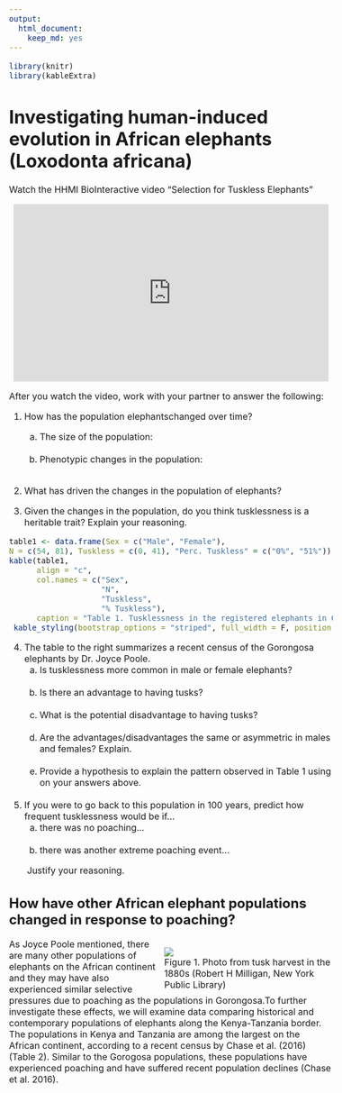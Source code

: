 ```yaml
---
output: 
  html_document: 
    keep_md: yes
---
```


<style type="text/css">
body, td {
   font-size: 16px;
}
</style>

```r
library(knitr)
library(kableExtra)
```

# Investigating human-induced evolution in African elephants (Loxodonta africana)

Watch the HHMI BioInteractive video "Selection for Tuskless Elephants"

<iframe width="560" height="315" style="display: block; margin-left: auto; margin-right: auto;" src="https://www.youtube.com/embed/IxJDUrDH9v4" frameborder="0" allow="accelerometer; autoplay; encrypted-media; gyroscope; picture-in-picture" allowfullscreen></iframe>

<p></p>
After you watch the video, work with your partner to answer the following:

 1. How has the population elephantschanged over time?
    a. The size of the population:<br><br>
    b. Phenotypic changes in the population:<br><br>
   
 2. What has driven the changes in the population of elephants?
 
 3. Given the changes in the population, do you think tusklessness is a heritable trait?  Explain your reasoning.
 
 ```r
 table1 <- data.frame(Sex = c("Male", "Female"), 
 N = c(54, 81), Tuskless = c(0, 41), "Perc. Tuskless" = c("0%", "51%"))
 kable(table1,
       align = "c",
       col.names = c("Sex",
                     "N",
                     "Tuskless",
                     "% Tuskless"),
       caption = "Table 1. Tusklessness in the registered elephants in Gorongosa National park, Mozambique.") %>%
  kable_styling(bootstrap_options = "striped", full_width = F, position = "float_right")
 ```
 
 4. The table to the right summarizes a recent census of the Gorongosa elephants by Dr. Joyce Poole.
    a. Is tusklessness more common in male or female elephants?<br><br>
    b. Is there an advantage to having tusks?<br><br>
    c. What is the potential disadvantage to having tusks?<br><br>
    d. Are the advantages/disadvantages the same or asymmetric in males and females? Explain.<br><br>
    e. Provide a hypothesis to explain the pattern observed in Table 1 using on your answers above.<br><br>
    
 5. If you were to go back to this population in 100 years, predict how frequent tusklessness would be if...
    a. there was no poaching...<br><br>
    b. there was another extreme poaching event...
    
 &emsp;&emsp;Justify your reasoning.
 
## How have other African elephant populations changed in response to poaching?

<div style="float: right; width: 300px; margin-left: 10px;">
<img src="Figure1.png"><br>
<span style="float: right">Figure 1. Photo from tusk harvest in the 1880s (Robert H Milligan, New York Public Library)</span>
</div>
As Joyce Poole mentioned, there are many other populations of elephants on the African continent and they may have also experienced similar selective pressures due to poaching as the populations in Gorongosa.To further investigate these effects, we will examine data comparing historical and contemporary populations of elephants along the Kenya-Tanzania border. The populations in Kenya and Tanzania are among the largest on the African continent, according to a recent census by Chase et al. (2016) (Table 2). Similar to the Gorogosa populations, these populations have experienced poaching and have suffered recent population declines (Chase et al. 2016).

